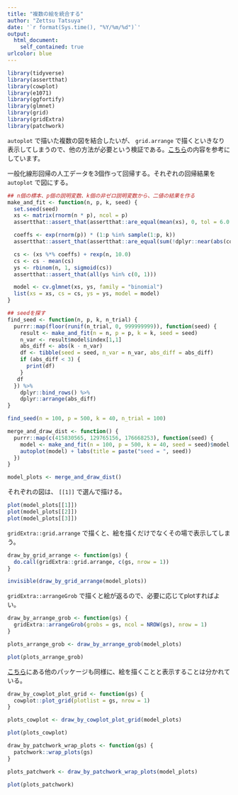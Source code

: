 ---
title: "複数の絵を統合する"
author: "Zettsu Tatsuya"
date: '`r format(Sys.time(), "%Y/%m/%d")`'
output:
  html_document:
    self_contained: true
urlcolor: blue
---

```{r setup, include=FALSE}
library(tidyverse)
library(assertthat)
library(cowplot)
library(e1071)
library(ggfortify)
library(glmnet)
library(grid)
library(gridExtra)
library(patchwork)
```

`autoplot` で描いた複数の図を結合したいが、 `grid.arrange` で描くといきなり表示してしまうので、他の方法が必要という検証である。[こちら](https://sinhrks.hatenablog.com/entry/2015/12/04/010411)の内容を参考にしています。

一般化線形回帰の人工データを3個作って回帰する。それぞれの回帰結果を `autoplot` で図にする。

```{r make_and_fit, echo = FALSE}
## n個の標本、p個の説明変数、k個の非ゼロ説明変数から、二値の結果を作る
make_and_fit <- function(n, p, k, seed) {
  set.seed(seed)
  xs <- matrix(rnorm(n * p), ncol = p)
  assertthat::assert_that(assertthat::are_equal(mean(xs), 0, tol = 6.0 / sqrt(n)))

  coeffs <- exp(rnorm(p)) * (1:p %in% sample(1:p, k))
  assertthat::assert_that(assertthat::are_equal(sum(!dplyr::near(abs(coeffs), 0)), k))

  cs <- (xs %*% coeffs) + rexp(n, 10.0)
  cs <- cs - mean(cs)
  ys <- rbinom(n, 1, sigmoid(cs))
  assertthat::assert_that(all(ys %in% c(0, 1)))

  model <- cv.glmnet(xs, ys, family = "binomial")
  list(xs = xs, cs = cs, ys = ys, model = model)
}
```

```{r find_seed, eval = FALSE, echo = FALSE}
## seedを探す
find_seed <- function(n, p, k, n_trial) {
  purrr::map(floor(runif(n_trial, 0, 999999999)), function(seed) {
    result <- make_and_fit(n = n, p = p, k = k, seed = seed)
    n_var <- result$model$index[1,1]
    abs_diff <- abs(k - n_var)
    df <- tibble(seed = seed, n_var = n_var, abs_diff = abs_diff)
    if (abs_diff < 3) {
      print(df)
    }
   df
  }) %>%
    dplyr::bind_rows() %>%
    dplyr::arrange(abs_diff)
}

find_seed(n = 100, p = 500, k = 40, n_trial = 100)
```

```{r merge_and_draw_dist}
merge_and_draw_dist <- function() {
  purrr::map(c(415830565, 129765156, 176668253), function(seed) {
    model <- make_and_fit(n = 100, p = 500, k = 40, seed = seed)$model
    autoplot(model) + labs(title = paste("seed = ", seed))
  })
}

model_plots <- merge_and_draw_dist()
```

それぞれの図は、 `[[1]]` で選んで描ける。

```{r plot_each, fig.align = "center"}
plot(model_plots[[1]])
plot(model_plots[[2]])
plot(model_plots[[3]])
```

`gridExtra::grid.arrange` で描くと、絵を描くだけでなくその場で表示してしまう。

```{r draw_by_grid_arrange, out.width = "100%"}
draw_by_grid_arrange <- function(gs) {
  do.call(gridExtra::grid.arrange, c(gs, nrow = 1))
}

invisible(draw_by_grid_arrange(model_plots))
```

`gridExtra::arrangeGrob` で描くと絵が返るので、必要に応じてplotすればよい。

```{r draw_by_arrange_grob}
draw_by_arrange_grob <- function(gs) {
  gridExtra::arrangeGrob(grobs = gs, ncol = NROW(gs), nrow = 1)
}

plots_arrange_grob <- draw_by_arrange_grob(model_plots)
```

```{r plot_arrange_grob, out.width = "100%"}
plot(plots_arrange_grob)
```

[こちら](https://stackoverflow.com/questions/10706753/how-do-i-arrange-a-variable-list-of-plots-using-grid-arrange)にある他のパッケージも同様に、絵を描くことと表示することは分かれている。

```{r draw_by_cowplot_plot_grid}
draw_by_cowplot_plot_grid <- function(gs) {
  cowplot::plot_grid(plotlist = gs, nrow = 1)
}

plots_cowplot <- draw_by_cowplot_plot_grid(model_plots)
```

```{r plots_cowplot, out.width = "100%"}
plot(plots_cowplot)
```

```{r draw_by_patchwork_wrap_plots}
draw_by_patchwork_wrap_plots <- function(gs) {
  patchwork::wrap_plots(gs)
}

plots_patchwork <- draw_by_patchwork_wrap_plots(model_plots)
```

```{r plots_patchwork, out.width = "100%"}
plot(plots_patchwork)
```
